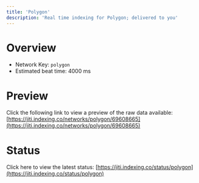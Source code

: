 ```yaml
---
title: 'Polygon'
description: 'Real time indexing for Polygon; delivered to you'
---
```


# Overview
- Network Key: `polygon`
- Estimated beat time: 4000 ms

# Preview
Click the following link to view a preview of the raw data available: [https://jiti.indexing.co/networks/polygon/69608665](https://jiti.indexing.co/networks/polygon/69608665)

# Status
Click here to view the latest status: [https://jiti.indexing.co/status/polygon](https://jiti.indexing.co/status/polygon)
